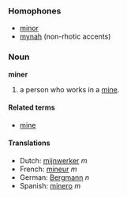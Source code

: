 ===Homophones===
*[[minor]]
*[[mynah]] (non-rhotic accents)

===Noun===
'''miner'''

# a person who works in a [[mine]].

====Related terms====
*[[mine]]

====Translations====
*Dutch: [[mijnwerker]] ''m''
*French: [[mineur]] ''m''
*German: [[Bergmann]] ''n''
*Spanish: [[minero]] ''m''